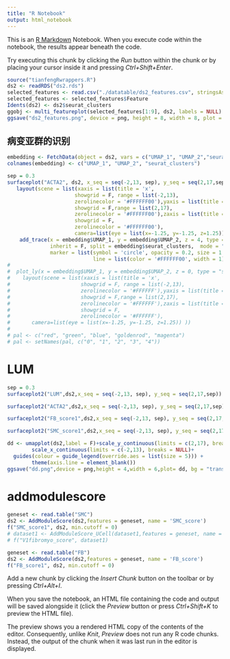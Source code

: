```yaml
---
title: "R Notebook"
output: html_notebook
---
```


This is an [R Markdown](http://rmarkdown.rstudio.com) Notebook. When you execute code within the notebook, the results appear beneath the code. 

Try executing this chunk by clicking the *Run* button within the chunk or by placing your cursor inside it and pressing *Ctrl+Shift+Enter*. 

```r
source("tianfengRwrappers.R")
ds2 <- readRDS("ds2.rds")
selected_features <- read.csv("./datatable/ds2_features.csv", stringsAsFactors = F)
selected_features <- selected_features$Feature
Idents(ds2) <- ds2$seurat_clusters
ggobj <- multi_featureplot(selected_features[1:9], ds2, labels = NULL)
ggsave("ds2_features.png", device = png, height = 8, width = 8, plot = ggobj)
```
## 病变亚群的识别

```r
embedding <- FetchData(object = ds2, vars = c("UMAP_1", "UMAP_2","seurat_clusters"))
colnames(embedding) <- c("UMAP_1", "UMAP_2", "seurat_clusters")

sep = 0.3
surfaceplot("ACTA2", ds2, x_seq = seq(-2,13, sep), y_seq = seq(2,17,sep), alpha = 1, baseline = 0) %>%
   layout(scene = list(xaxis = list(title = 'x',
                      showgrid = F, range = list(-2,13),
                      zerolinecolor = '#FFFFFF00'),yaxis = list(title = 'y',
                      showgrid = F,range = list(2,17),
                      zerolinecolor = '#FFFFFF00'),zaxis = list(title = 'z',
                      showgrid = F,
                      zerolinecolor = '#FFFFFF00'),
                      camera=list(eye = list(x=-1.25, y=-1.25, z=1.25)))) %>%
    add_trace(x = embedding$UMAP_1, y = embedding$UMAP_2, z = 4, type = "scatter3d",
              inherit = F, split = embedding$seurat_clusters,  mode = "markers", 
              marker = list(symbol = 'circle', opacity = 0.2, size = 1.5,
                            line = list(color = '#FFFFFF00', width = 1)))
# 
#  plot_ly(x = embedding$UMAP_1, y = embedding$UMAP_2, z = 0, type = "scatter3d", size = 0.2, alpha = 1,color = embedding$seurat_clusters,colors = c("#6dc0a6", "#e2b398", "#e2a2ca", "#d1eba8", "#b1d6fb"), mode = "markers") %>%
#    layout(scene = list(xaxis = list(title = 'x',
#                       showgrid = F, range = list(-2,13),
#                       zerolinecolor = '#FFFFFF'),yaxis = list(title = '',
#                       showgrid = F,range = list(2,17),
#                       zerolinecolor = '#FFFFFF'),zaxis = list(title = '',
#                       showgrid = F,
#                       zerolinecolor = '#FFFFFF'),
#       camera=list(eye = list(x=-1.25, y=-1.25, z=1.25)) ))
# 
# pal <- c("red", "green", "blue", "goldenrod", "magenta")
# pal <- setNames(pal, c("0", "1", "2", "3", "4"))

```

# LUM
```r
sep = 0.3
surfaceplot2("LUM",ds2,x_seq = seq(-2,13, sep), y_seq = seq(2,17,sep))
```

```r
surfaceplot2("ACTA2",ds2,x_seq = seq(-2,13, sep), y_seq = seq(2,17,sep))
```

```r
surfaceplot2("FB_score1",ds2,x_seq = seq(-2,13, sep), y_seq = seq(2,17,sep),z_height = 2)
```

```r
surfaceplot2("SMC_score1",ds2,x_seq = seq(-2,13, sep), y_seq = seq(2,17,sep),z_height = 2)
```


```r
dd <- umapplot(ds2,label = F)+scale_y_continuous(limits = c(2,17), breaks = NULL) +
        scale_x_continuous(limits = c(-2,13), breaks = NULL)+ 
  guides(colour = guide_legend(override.aes = list(size = 5))) +
        theme(axis.line = element_blank())
ggsave("dd.png",device = png,height = 4,width = 6,plot= dd, bg = "transparent")

```

#  addmodulescore
```r
geneset <- read.table("SMC")
ds2 <- AddModuleScore(ds2,features = geneset, name = 'SMC_score')
f("SMC_score1", ds2, min.cutoff = 0)
# dataset1 <- AddModuleScore_UCell(dataset1,features = geneset, name = 'fibromyo_score')
# f("V1fibromyo_score", dataset1)

geneset <- read.table("FB")
ds2 <- AddModuleScore(ds2,features = geneset, name = 'FB_score')
f("FB_score1", ds2, min.cutoff = 0)

```


Add a new chunk by clicking the *Insert Chunk* button on the toolbar or by pressing *Ctrl+Alt+I*.

When you save the notebook, an HTML file containing the code and output will be saved alongside it (click the *Preview* button or press *Ctrl+Shift+K* to preview the HTML file).

The preview shows you a rendered HTML copy of the contents of the editor. Consequently, unlike *Knit*, *Preview* does not run any R code chunks. Instead, the output of the chunk when it was last run in the editor is displayed.
